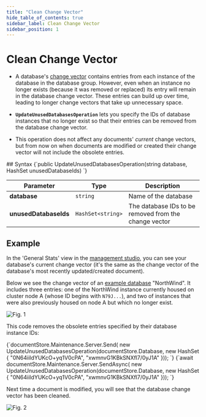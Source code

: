 ```yaml
---
title: "Clean Change Vector"
hide_table_of_contents: true
sidebar_label: Clean Change Vector
sidebar_position: 1
---
```



# Clean Change Vector
<Admonition type="note" title="Note">

* A database's [change vector](../../../server/clustering/replication/change-vector.mdx) contains entries from each instance of the database 
in the database group. However, even when an instance no longer exists (because it was removed or replaced) its entry will remain in the 
database change vector. These entries can build up over time, leading to longer change vectors that take up unnecessary space.  

* **`UpdateUnusedDatabasesOperation`** lets you specify the IDs of database instances that no longer exist so that their entries can be 
removed from the database change vector.  

* This operation does not affect any documents' _current_ change vectors, but from now on when documents are modified or created their 
change vector will not include the obsolete entries.  

</Admonition>
## Syntax

<TabItem value="syntax_1" label="syntax_1">
<CodeBlock language="csharp">
{`public UpdateUnusedDatabasesOperation(string database, HashSet<string> unusedDatabaseIds)
`}
</CodeBlock>
</TabItem>

| Parameter | Type | Description |
| ------------- | ----- | ---- |
| **database** | `string` | Name of the database |
| **unusedDatabaseIds** | `HashSet<string>` | The database IDs to be removed from the change vector |



## Example

In the 'General Stats' view in the [management studio](../../../studio/overview.mdx), you can see your database's current change vector (it's 
the same as the change vector of the database's most recently updated/created document).  

Below we see the change vector of an [example database](../../../start/about-examples.mdx) "NorthWind". It includes three entries: one of the 
NorthWind instance currently housed on cluster node A (whose ID begins with `N79J...`), and two of instances that were also previously 
housed on node A but which no longer exist.  

![Fig. 1](./assets/clean-change-vector.png)

This code removes the obsolete entries specified by their database instance IDs:  

<Tabs groupId='languageSyntax'>
<TabItem value="Sync" label="Sync">
<CodeBlock language="csharp">
{`documentStore.Maintenance.Server.Send(
                new UpdateUnusedDatabasesOperation(documentStore.Database, new HashSet<string>
{
    "0N64iiIdYUKcO+yq1V0cPA",
    "xwmnvG1KBkSNXfl7/0yJ1A"
}));
`}
</CodeBlock>
</TabItem>
<TabItem value="Async" label="Async">
<CodeBlock language="csharp">
{`await documentStore.Maintenance.Server.SendAsync(
                new UpdateUnusedDatabasesOperation(documentStore.Database, new HashSet<string>
{
    "0N64iiIdYUKcO+yq1V0cPA",
    "xwmnvG1KBkSNXfl7/0yJ1A"
}));
`}
</CodeBlock>
</TabItem>
</Tabs>



Next time a document is modified, you will see that the database change vector has been cleaned.  

![Fig. 2](./assets/clean-change-vector-after.png)



